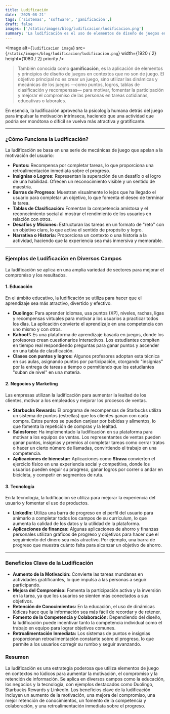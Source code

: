 ```yaml
---
title: Ludificación
date: '2025-08-21'
tags: ['sistemas', 'software', 'gamificación',]
draft: false
images: ['/static/images/blog/ludificacion/ludificacion.png']
summary: 'La ludificación es el uso de elementos de diseño de juegos en contextos no lúdicos para motivar y aumentar la participación.'
---
```


<Image
  alt={`ludificacion image`}
  src={`/static/images/blog/ludificacion/ludificacion.png`}
  width={1920 / 2}
  height={1080 / 2}
  priority
/>

>También conocida como **gamificación**, es la aplicación de elementos y principios de diseño de juegos en contextos que no son de juego.  El objetivo principal no es crear un juego, sino utilizar las dinámicas y mecánicas de los juegos —como puntos, logros, tablas de clasificación y recompensas— para motivar, fomentar la participación y mejorar el compromiso de las personas en tareas cotidianas, educativas o laborales.

En esencia, la ludificación aprovecha la psicología humana detrás del juego para impulsar la motivación intrínseca, haciendo que una actividad que podría ser monótona o difícil se vuelva más atractiva y gratificante.

---

### ¿Cómo Funciona la Ludificación?

La ludificación se basa en una serie de mecánicas de juego que apelan a la motivación del usuario:

* **Puntos:** Recompensa por completar tareas, lo que proporciona una retroalimentación inmediata sobre el progreso.
* **Insignias o Logros:** Representan la superación de un desafío o el logro de una habilidad. Ofrecen un reconocimiento visible y un sentido de maestría.
* **Barras de Progreso:** Muestran visualmente lo lejos que ha llegado el usuario para completar un objetivo, lo que fomenta el deseo de terminar la tarea.
* **Tablas de Clasificación:** Fomentan la competencia amistosa y el reconocimiento social al mostrar el rendimiento de los usuarios en relación con otros.
* **Desafíos y Misiones:** Estructuran las tareas en un formato de "reto" con un objetivo claro, lo que activa el sentido de propósito y logro.
* **Narrativa o Historia:** Proporciona un contexto o una historia a la actividad, haciendo que la experiencia sea más inmersiva y memorable.

---

### Ejemplos de Ludificación en Diversos Campos

La ludificación se aplica en una amplia variedad de sectores para mejorar el compromiso y los resultados.

#### 1. Educación
En el ámbito educativo, la ludificación se utiliza para hacer que el aprendizaje sea más atractivo, divertido y efectivo.

* **Duolingo:** Para aprender idiomas, usa puntos (XP), niveles, rachas, ligas y recompensas virtuales para motivar a los usuarios a practicar todos los días. La aplicación convierte el aprendizaje en una competencia con uno mismo y con otros.
* **Kahoot!:** Es una plataforma de aprendizaje basada en juegos, donde los profesores crean cuestionarios interactivos. Los estudiantes compiten en tiempo real respondiendo preguntas para ganar puntos y ascender en una tabla de clasificación.
* **Clases con puntos y logros:** Algunos profesores adoptan esta técnica en sus aulas, asignando puntos por participación, otorgando "insignias" por la entrega de tareas a tiempo o permitiendo que los estudiantes "suban de nivel" en una materia.

#### 2. Negocios y Marketing
Las empresas utilizan la ludificación para aumentar la lealtad de los clientes, motivar a los empleados y mejorar los procesos de ventas.

* **Starbucks Rewards:** El programa de recompensas de Starbucks utiliza un sistema de puntos (estrellas) que los clientes ganan con cada compra. Estos puntos se pueden canjear por bebidas y alimentos, lo que fomenta la repetición de compras y la lealtad.
* **Salesforce:** Ha implementado la ludificación en su plataforma para motivar a los equipos de ventas. Los representantes de ventas pueden ganar puntos, insignias y premios al completar tareas como cerrar tratos o hacer un cierto número de llamadas, convirtiendo el trabajo en una competencia.
* **Aplicaciones de bienestar:** Aplicaciones como **Strava** convierten el ejercicio físico en una experiencia social y competitiva, donde los usuarios pueden seguir su progreso, ganar logros por correr o andar en bicicleta, y competir en segmentos de ruta.

#### 3. Tecnología
En la tecnología, la ludificación se utiliza para mejorar la experiencia del usuario y fomentar el uso de productos.

* **LinkedIn:** Utiliza una barra de progreso en el perfil del usuario para animarlo a completar todos los campos de su currículum, lo que aumenta la calidad de los datos y la utilidad de la plataforma.
* **Aplicaciones de finanzas:** Algunas aplicaciones de ahorro y finanzas personales utilizan gráficos de progreso y objetivos para hacer que el seguimiento del dinero sea más atractivo. Por ejemplo, una barra de progreso que muestra cuánto falta para alcanzar un objetivo de ahorro.

---

### Beneficios Clave de la Ludificación

* **Aumento de la Motivación:** Convierte las tareas mundanas en actividades gratificantes, lo que impulsa a las personas a seguir participando.
* **Mejora del Compromiso:** Fomenta la participación activa y la inversión en la tarea, ya que los usuarios se sienten más conectados a sus objetivos.
* **Retención de Conocimientos:** En la educación, el uso de dinámicas lúdicas hace que la información sea más fácil de recordar y de retener.
* **Fomento de la Competencia y Colaboración:** Dependiendo del diseño, la ludificación puede incentivar tanto la competencia individual como el trabajo en equipo para lograr objetivos comunes.
* **Retroalimentación Inmediata:** Los sistemas de puntos e insignias proporcionan retroalimentación constante sobre el progreso, lo que permite a los usuarios corregir su rumbo y seguir avanzando.

### Resumen

La ludificación es una estrategia poderosa que utiliza elementos de juego en contextos no lúdicos para aumentar la motivación, el compromiso y la retención de información. Se aplica en diversos campos como la educación, los negocios y la tecnología, con ejemplos destacados como Duolingo, Starbucks Rewards y LinkedIn. Los beneficios clave de la ludificación incluyen un aumento de la motivación, una mejora del compromiso, una mejor retención de conocimientos, un fomento de la competencia y colaboración, y una retroalimentación inmediata sobre el progreso.
